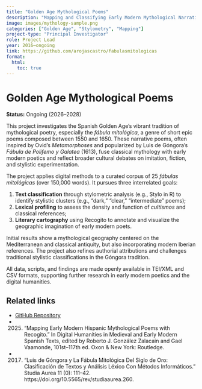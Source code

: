 ```yaml
---
title: "Golden Age Mythological Poems"
description: "Mapping and Classifying Early Modern Mythological Narratives Using Digital Text Analysis."
image: images/mythology-sample.png
categories: ["Golden Age", "Stylometry", "Mapping"]
project-type: "Principal Investigator"
role: Project Lead
year: 2016–ongoing
link: https://github.com/arojascastro/fabulasmitologicas
format:
  html:
    toc: true
---
```


# Golden Age Mythological Poems

**Status:** Ongoing (2026–2028)  

This project investigates the Spanish Golden Age’s vibrant tradition of mythological poetry, especially the *fábula mitológica*, a genre of short epic poems composed between 1550 and 1650. These narrative poems, often inspired by Ovid’s *Metamorphoses* and popularized by Luis de Góngora’s *Fábula de Polifemo y Galatea* (1613), fuse classical mythology with early modern poetics and reflect broader cultural debates on imitation, fiction, and stylistic experimentation.

The project applies digital methods to a curated corpus of 25 *fábulas mitológicas* (over 150,000 words). It pursues three interrelated goals:  

1. **Text classification** through stylometric analysis (e.g., Stylo in R) to identify stylistic clusters (e.g., “dark,” “clear,” “intermediate” poems);  
2. **Lexical profiling** to assess the density and function of *cultismos* and classical references;  
3. **Literary cartography** using Recogito to annotate and visualize the geographic imagination of early modern poets.

Initial results show a mythological geography centered on the Mediterranean and classical antiquity, but also incorporating modern Iberian references. The project also refines authorial attributions and challenges traditional stylistic classifications in the Góngora tradition.

All data, scripts, and findings are made openly available in TEI/XML and CSV formats, supporting further research in early modern poetics and the digital humanities.

## Related links
- [GitHub Repository](https://github.com/arojascastro/fabulasmitologicas)
-  2025. “Mapping Early Modern Hispanic Mythological Poems with Recogito.” In Digital Humanities in Medieval and Early Modern Spanish Texts, edited by Roberto J. González Zalacain and Gael Vaamonde, 101st–117th ed. Oxon & New York: Routledge.
-  2017. “Luis de Góngora y La Fábula Mitológica Del Siglo de Oro: Clasificación de Textos y Análisis Léxico Con Métodos Informáticos.” Studia Aurea 11 (0): 111–42. https://doi.org/10.5565/rev/studiaaurea.260.  
